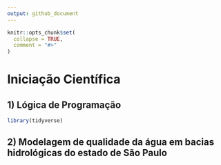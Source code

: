```yaml
---
output: github_document
---
```


<!-- README.md is generated from README.Rmd. Please edit that file -->

```r
knitr::opts_chunk$set(
  collapse = TRUE,
  comment = "#>"
)
```

# Iniciação Científica 

## 1) Lógica de Programação

```r
library(tidyverse)
```


## 2) Modelagem de qualidade da água em bacias hidrológicas do estado de São Paulo


